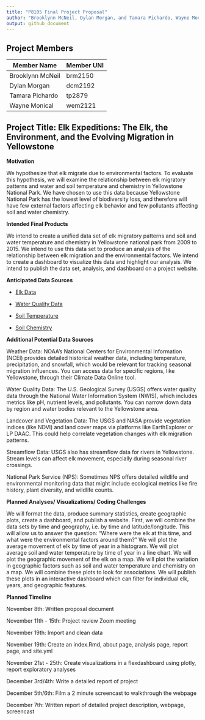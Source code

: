 ```yaml
---
title: "P8105 Final Project Proposal"
author: "Brooklynn McNeil, Dylan Morgan, and Tamara Pichardo, Wayne Monical"
output: github_document
---
```


## Project Members

| Member Name      | Member UNI |
|------------------|------------|
| Brooklynn McNeil | brm2150    |
| Dylan Morgan     | dcm2192    |
| Tamara Pichardo  | tp2879     |
| Wayne Monical    | wem2121    |

## **Project Title**: Elk Expeditions: The Elk, the Environment, and the Evolving Migration in Yellowstone

**Motivation**

We hypothesize that elk migrate due to environmental factors. To evaluate this hypothesis, we will examine the relationship between elk migratory patterns and water and soil temperature and chemistry in Yellowstone National Park. We have chosen to use this data because Yellowstone National Park has the lowest level of biodiversity loss, and therefore will have few external factors affecting elk behavior and few pollutants affecting soil and water chemistry. 

**Intended Final Products**

We intend to create a unified data set of elk migratory patterns and soil and water temperature and chemistry in Yellowstone national park from 2009 to 2015. We intend to use this data set to produce an analysis of the relationship between elk migration and the environmental factors. We intend to create a dashboard to visualize this data and highlight our analysis. We intend to publish the data set, analysis, and dashboard on a project website.

**Anticipated Data Sources**

-   [Elk Data](https://www.usgs.gov/data/elk-gps-collar-data-national-elk-refuge-2006-2015)

```{=html}
<!-- -->
```
-   [Water Quality Data](https://catalog.data.gov/dataset/greater-yellowstone-network-published-water-quality-data-through-2023-from-the-bicawq01-g-)

```{=html}
<!-- -->
```
-   [Soil Temperature](https://catalog.data.gov/dataset/global-observation-research-initiative-in-alpine-environments-gloria-soil-temperature-2008)

```{=html}
<!-- -->
```
-   [Soil Chemistry](https://catalog.data.gov/dataset/global-observation-research-initiative-in-alpine-environments-gloria-soil-chemistry-d-2009)

**Additional Potential Data Sources**

Weather Data: NOAA's National Centers for Environmental Information (NCEI) provides detailed historical weather data, including temperature, precipitation, and snowfall, which would be relevant for tracking seasonal migration influences. You can access data for specific regions, like Yellowstone, through their Climate Data Online tool.

Water Quality Data: The U.S. Geological Survey (USGS) offers water quality data through the National Water Information System (NWIS), which includes metrics like pH, nutrient levels, and pollutants. You can narrow down data by region and water bodies relevant to the Yellowstone area.

Landcover and Vegetation Data: The USGS and NASA provide vegetation indices (like NDVI) and land cover maps via platforms like EarthExplorer or LP DAAC. This could help correlate vegetation changes with elk migration patterns.

Streamflow Data: USGS also has streamflow data for rivers in Yellowstone. Stream levels can affect elk movement, especially during seasonal river crossings.

National Park Service (NPS): Sometimes NPS offers detailed wildlife and environmental monitoring data that might include ecological metrics like fire history, plant diversity, and wildlife counts.

**Planned Analyses/ Visualizations/ Coding Challenges**

We will format the data, produce summary statistics, create geographic plots, create a dashboard, and publish a website. First, we will combine the data sets by time and geography, i.e. by time and latitude/longitude. This will allow us to answer the question: “Where were the elk at this time, and what were the environmental factors around them?” We will plot the average movement of elk by time of year in a histogram. We will plot average soil and water temperature by time of year in a line chart. We will plot the geographic movement of the elk on a map. We will plot the variation in geographic factors such as soil and water temperature and chemistry on a map. We will combine these plots to look for associations. We will publish these plots in an interactive dashboard which can filter for individual elk, years, and geographic features.


**Planned Timeline**

November 8th: Written proposal document

November 11th - 15th: Project review Zoom meeting

November 19th: Import and clean data 

November 19th: Create an index.Rmd, about page, analysis page, report page, and site.yml

November 21st - 25th: Create visualizations in a flexdashboard using plotly, report exploratory analyses

December 3rd/4th: Write a detailed report of project

December 5th/6th: Film a 2 minute screencast to walkthrough the webpage

December 7th: Written report of detailed project description, webpage, screencast
